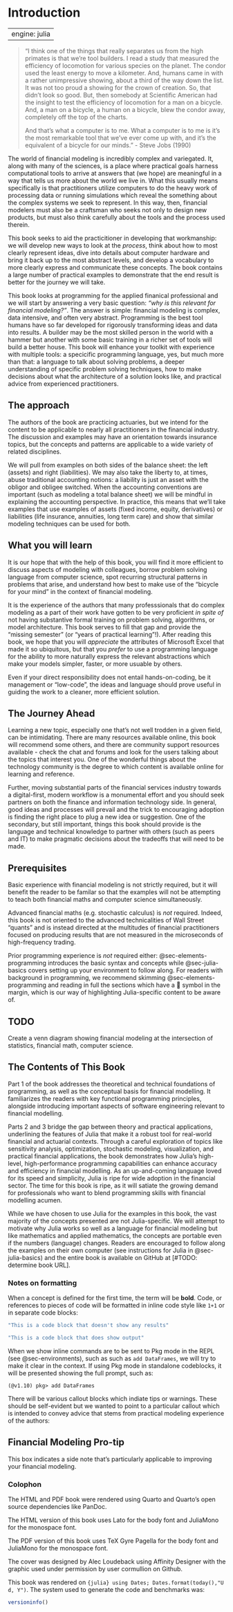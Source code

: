 # Introduction

---
engine: julia
---

> "I think one of the things that really separates us from the high primates is that we’re tool builders. I read a study that measured the efficiency of locomotion for various species on the planet. The condor used the least energy to move a kilometer. And, humans came in with a rather unimpressive showing, about a third of the way down the list. It was not too proud a showing for the crown of creation. So, that didn’t look so good. But, then somebody at Scientific American had the insight to test the efficiency of locomotion for a man on a bicycle. And, a man on a bicycle, a human on a bicycle, blew the condor away, completely off the top of the charts.
> 
> And that’s what a computer is to me. What a computer is to me is it’s the most remarkable tool that we’ve ever come up with, and it’s the equivalent of a bicycle for our minds.” - Steve Jobs (1990)

The world of financial modeling is incredibly complex and variegated. It, along with many of the sciences, is a place where practical goals harness computational tools to arrive at answers that (we hope) are meaningful in a way that tells us more about the world we live in. What this usually means specifically is that practitioners utilize computers to do the heavy work of processing data or running simulations which reveal the something about the complex systems we seek to represent. In this way, then, financial modelers must also be a craftsman who seeks not only to design new products, but must also think carefully about the tools and the process used therein. 

This book seeks to aid the practicitioner in developing that workmanship: we will develop new ways to look at the _process_, think about how to most clearly represent ideas, dive into details about computer hardware and bring it back up to the most abstract levels, and develop a vocabulary to more clearly express and communicate these concepts. The book contains a large number of practical examples to demonstrate that the end result is better for the journey we will take.

This book looks at programming for the applied finanical professional and we will start by answering a very basic question: _"why is this relevant for financial modeling?"_. The answer is simple: financial modeling is complex, data intensive, and often very abstract. Programming is the best tool humans have so far developed for rigorously transforming ideas and data into results. A builder may be the most skilled person in the world with a hammer but another with some basic training in a richer set of tools will build a better house. This book will enhance your toolkit with experience with multiple tools: a specicific programming language, yes, but much more than that: a language to talk about solving problems, a deeper understanding of specific problem solving techniques, how to make decisions about what the architecture of a solution looks like, and practical advice from experienced practitioners.

## The approach

The authors of the book are practicing actuaries, but we intend for the content to be applicable to nearly all practitioners in the financial industry. The discussion and examples may have an orientation towards insurance topics, but the concepts and patterns are applicable to a wide variety of related disciplines.

We will pull from examples on both sides of the balance sheet: the left (assets) and right (liabilities). We may also take the liberty to, at times, abuse traditional accounting notions: a liability is just an asset with the obligor and obligee switched. When the accounting conventions are important (such as modeling a total balance sheet) we will be mindful in explaining the accounting perspective. In practice, this means that we'll take examples that use examples of assets (fixed income, equity, derivatives) or liabilities (life insurance, annuities, long term care) and show that similar modeling techniques can be used for both. 

## What you will learn

It is our hope that with the help of this book, you will find it more efficient to discuss aspects of modeling with colleagues, borrow problem solving language from computer science, spot recurring structural patterns in problems that arise, and understand how best to make use of the "bicycle for your mind" in the context of financial modeling. 

It is the experience of the authors that many professsionals that do complex modeling as a part of their work have gotten to be very proficient *in spite of* not having substantive formal training on problem solving, algorithms, or model architecture. This book serves to fill that gap and provide the "missing semester" (or "years of practical learning"!). After reading this book, we hope that you will *appreciate* the attributes of Microsoft Excel that made it so ubiquitous, but that you *prefer* to use a programming language for the ability to more naturally express the relevant abstractions which make your models simpler, faster, or more usuable by others.

Even if your direct responsibility does not entail hands-on-coding, be it management or "low-code", the ideas and language should prove useful in guiding the work to a cleaner, more efficient solution.

## The Journey Ahead

Learning a new topic, especially one that's not well trodden in a given field, can be intimidating. There are many resources available online, this book will recommend some others, and there are community support resources available - check the chat and forums and look for the users talking about the topics that interest you. One of the wonderful things about the technology community is the degree to which content is available online for learning and reference. 

Further, moving substantial parts of the financial services industry towards a digital-first, modern workflow is a monumental effort and you should seek partners on both the finance and information technology side. In general, good ideas and processes will prevail and the trick to encouraging adoption is finding the right place to plug a new idea or suggestion. One of the secondary, but still important, things this book should provide is the language and technical knowledge to partner with others (such as peers and IT) to make pragmatic decisions about the tradeoffs that will need to be made.

## Prerequisites

Basic experience with financial modeling is not strictly required, but it will benefit the reader to be familar so that the examples will not be attempting to teach both financial maths and computer science simultaneously. 

Advanced financial maths (e.g. stochastic calculus) is *not* required. Indeed, this book is not oriented to the advanced technicalities of Wall Street "quants" and is instead directed at the multitudes of financial practitioners focused on  producing results that are not measured in the microseconds of high-frequency trading.

Prior programming experience is *not* required either: @sec-elements-programming introduces the basic syntax and concepts while @sec-julia-basics covers setting up your environment to follow along. For readers with background in programming, we recommend skimming @sec-elements-programming and reading in full the sections which have a []{.juliadots} symbol in the margin, which is our way of highlighting Julia-specific content to be aware of.

::: {.callout-note}
## TODO
Create a venn diagram showing financial modeling at the intersection of statistics, financial math, computer science.
:::

## The Contents of This Book

Part 1 of the book addresses the theoretical and technical foundations of programming, as well as the conceptual basis for financial modelling. It familiarizes the readers with key functional programming principles, alongside introducing important aspects of software engineering relevant to financial modelling.

Parts 2 and 3 bridge the gap between theory and practical applications, underlining the features of Julia that make it a robust tool for real-world financial and actuarial contexts. Through a careful exploration of topics like sensitivity analysis, optimization, stochastic modeling, visualization, and practical financial applications, the book demonstrates how Julia's high-level, high-performance programming capabilities can enhance accuracy and efficiency in financial modelling. As an up-and-coming language loved for its speed and simplicity, Julia is ripe for wide adoption in the financial sector. The time for this book is ripe, as it will satiate the growing demand for professionals who want to blend programming skills with financial modelling acumen.

While we have chosen to use Julia for the examples in this book, the vast majority of the concepts presented are not Julia-specific. We will attempt to motivate why Julia works so well as a language for financial modeling but like mathematics and applied mathematics, the concepts are portable even if the numbers (language) changes. Readers are encouraged to follow along the examples on their own computer (see instructions for Julia in @sec-julia-basics) and the entire book is available on GitHub at [#TODO: determine book URL].

### Notes on formatting

When a concept is defined for the first time, the term will be **bold**. Code, or references to pieces of code will be formatted in inline code style like `1+1` or in separate code blocks:

```julia
"This is a code block that doesn't show any results"
```

```julia
"This is a code block that does show output"
```

When we show inline commands are to be sent to Pkg mode in the REPL (see @sec-environments), such as such as `add DataFrames`, we will try to make it clear in the context. If using Pkg mode in standalone codeblocks, it will be presented showing the full prompt, such as:

```julia-repl
(@v1.10) pkg> add DataFrames
```

There will be various callout blocks which indiate tips or warnings. These should be self-evident but we wanted to point to a particular callout which is intended to convey advice that stems from practical modeling experience of the authors:

::: callout-tip
## Financial Modeling Pro-tip
This box indicates a side note that's particularly applicable to improving your financial modeling.
:::

### Colophon

The HTML and PDF book were rendered using Quarto and Quarto's open source dependencies like PanDoc.

The HTML version of this book uses Lato for the body font and JuliaMono for the monospace font.

The PDF version of this book uses TeX Gyre Pagella for the body font and JuliaMono for the monospace font.

The cover was designed by Alec Loudeback using Affinity Designer with the graphic used under permission by user cormullion on Github. 

This book was rendered on `{julia} using Dates; Dates.format(today(),"U d, Y")`. The system used to generate the code and benchmarks was:

```julia
versioninfo()
```